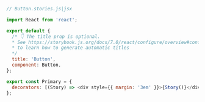```js
// Button.stories.js|jsx

import React from 'react';

export default {
  /* 👇 The title prop is optional.
  * See https://storybook.js.org/docs/7.0/react/configure/overview#configure-story-loading
  * to learn how to generate automatic titles
  */
  title: 'Button',
  component: Button,
};

export const Primary = {
  decorators: [(Story) => <div style={{ margin: '3em' }}>{Story()}</div>],
};
```